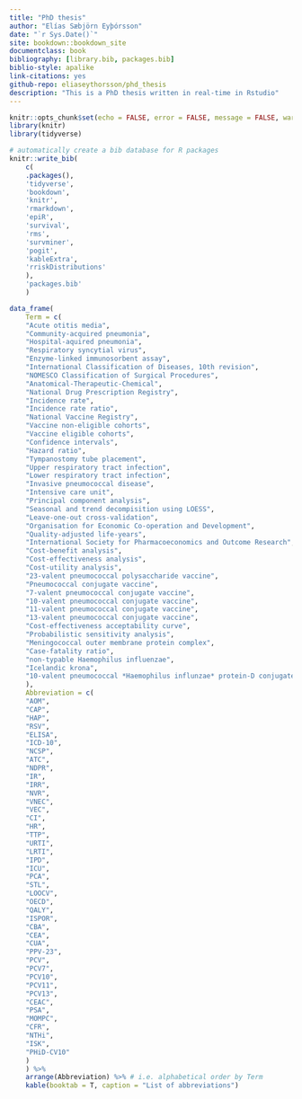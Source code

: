 ```yaml
--- 
title: "PhD thesis"
author: "Elías Sæbjörn Eyþórsson"
date: "`r Sys.Date()`"
site: bookdown::bookdown_site
documentclass: book
bibliography: [library.bib, packages.bib]
biblio-style: apalike
link-citations: yes
github-repo: eliaseythorsson/phd_thesis
description: "This is a PhD thesis written in real-time in Rstudio"
---
```


```r
knitr::opts_chunk$set(echo = FALSE, error = FALSE, message = FALSE, warning = FALSE)
library(knitr)
library(tidyverse)

# automatically create a bib database for R packages
knitr::write_bib(
    c(
    .packages(),
    'tidyverse',
    'bookdown',
    'knitr',
    'rmarkdown',
    'epiR',
    'survival',
    'rms',
    'survminer',
    'pogit',
    'kableExtra',
    'rriskDistributions'
    ),
    'packages.bib'
    )
```

```r
data_frame(
    Term = c(
    "Acute otitis media",
    "Community-acquired pneumonia",
    "Hospital-aquired pneumonia",
    "Respiratory syncytial virus",
    "Enzyme-linked immunosorbent assay",
    "International Classification of Diseases, 10th revision",
    "NOMESCO Classification of Surgical Procedures",
    "Anatomical-Therapeutic-Chemical",
    "National Drug Prescription Registry",
    "Incidence rate",
    "Incidence rate ratio",
    "National Vaccine Registry",
    "Vaccine non-eligible cohorts",
    "Vaccine eligible cohorts",
    "Confidence intervals",
    "Hazard ratio",
    "Tympanostomy tube placement",
    "Upper respiratory tract infection",
    "Lower respiratory tract infection",
    "Invasive pneumococcal disease",
    "Intensive care unit",
    "Principal component analysis",
    "Seasonal and trend decompisition using LOESS",
    "Leave-one-out cross-validation",
    "Organisation for Economic Co-operation and Development",
    "Quality-adjusted life-years",
    "International Society for Pharmacoeconomics and Outcome Research",
    "Cost-benefit analysis",
    "Cost-effectiveness analysis",
    "Cost-utility analysis",
    "23-valent pneumococcal polysaccharide vaccine",
    "Pneumococcal conjugate vaccine",
    "7-valent pneumococcal conjugate vaccine",
    "10-valent pneumococcal conjugate vaccine",
    "11-valent pneumococcal conjugate vaccine",
    "13-valent pneumococcal conjugate vaccine",
    "Cost-effectiveness acceptability curve",
    "Probabilistic sensitivity analysis", 
    "Meningococcal outer membrane protein complex",
    "Case-fatality ratio",
    "non-typable Haemophilus influenzae",
    "Icelandic krona",
    "10-valent pneumococcal *Haemophilus influnzae* protein-D conjugate vaccine "
    ),
    Abbreviation = c(
    "AOM",
    "CAP",
    "HAP",
    "RSV",
    "ELISA",
    "ICD-10",
    "NCSP",
    "ATC",
    "NDPR",
    "IR",
    "IRR",
    "NVR",
    "VNEC",
    "VEC",
    "CI",
    "HR",
    "TTP",
    "URTI",
    "LRTI",
    "IPD",
    "ICU",
    "PCA",
    "STL",
    "LOOCV",
    "OECD",
    "QALY",
    "ISPOR",
    "CBA",
    "CEA",
    "CUA",
    "PPV-23",
    "PCV",
    "PCV7",
    "PCV10",
    "PCV11",
    "PCV13",
    "CEAC",
    "PSA", 
    "MOMPC",
    "CFR",
    "NTHi",
    "ISK",
    "PHiD-CV10"
    )
    ) %>%
    arrange(Abbreviation) %>% # i.e. alphabetical order by Term
    kable(booktab = T, caption = "List of abbreviations")
```
